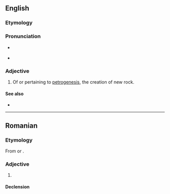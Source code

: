 ==English==

===Etymology===
{{prefix|en|petro|genetic}}

===Pronunciation===
* {{a|GA}} {{IPA|en|/ˌpɛtɹoʊdʒəˈnɛtɪk/}}
* {{rhymes|en|ɛtɪk}}

===Adjective===
{{en-adj|-}}

# {{lb|en|geology}} Of or pertaining to [[petrogenesis]], the creation of new rock.

====See also====
* {{pedialite|petrogenesis}}

----

==Romanian==

===Etymology===
From {{bor|ro|de|petrogenetisch}} or {{bor|ro|en|petrogenetic}}.

===Adjective===
{{ro-adj}}

# {{l|en|petrogenetic}}

====Declension====
{{ro-decl-adj}}